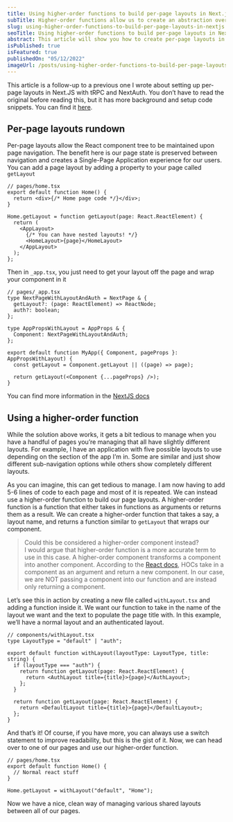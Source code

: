 ```yaml
---
title: Using higher-order functions to build per-page layouts in Next.js
subTitle: Higher-order functions allow us to create an abstraction over how we set up our page layouts.
slug: using-higher-order-functions-to-build-per-page-layouts-in-nextjs
seoTitle: Using higher-order functions to build per-page layouts in NextJS
abstract: This article will show you how to create per-page layouts in Next.js using a higher-order function.
isPublished: true
isFeatured: true
publishedOn: "05/12/2022"
imageUrl: /posts/using-higher-order-functions-to-build-per-page-layouts-in-nextjs.png
---
```


<BlogBody>

This article is a follow-up to a previous one I wrote about setting up per-page layouts in Next.JS with tRPC and NextAuth. You don’t have to read the original before reading this, but it has more background and setup code snippets. You can find it [here](https://www.brockherion.dev/blog/posts/creating-per-page-layouts-with-nextjs-typescript-trcp-and-nextauth).

## Per-page layouts rundown

Per-page layouts allow the React component tree to be maintained upon page navigation. The benefit here is our page state is preserved between navigation and creates a Single-Page Application experience for our users. You can add a page layout by adding a property to your page called `getLayout`

```tsx
// pages/home.tsx
export default function Home() {
  return <div>{/* Home page code */}</div>;
}

Home.getLayout = function getLayout(page: React.ReactElement) {
  return (
    <AppLayout>
      {/* You can have nested layouts! */}
      <HomeLayout>{page}</HomeLayout>
    </AppLayout>
  );
};
```

Then in `_app.tsx`, you just need to get your layout off the page and wrap your component in it

```tsx
// pages/_app.tsx
type NextPageWithLayoutAndAuth = NextPage & {
  getLayout?: (page: ReactElement) => ReactNode;
  auth?: boolean;
};

type AppPropsWithLayout = AppProps & {
  Component: NextPageWithLayoutAndAuth;
};

export default function MyApp({ Component, pageProps }: AppPropsWithLayout) {
  const getLayout = Component.getLayout || ((page) => page);

  return getLayout(<Component {...pageProps} />);
}
```

You can find more information in the [NextJS docs](https://nextjs.org/docs/basic-features/layouts)

## Using a higher-order function

While the solution above works, it gets a bit tedious to manage when you have a handful of pages you’re managing that all have slightly different layouts. For example, I have an application with five possible layouts to use depending on the section of the app I’m in. Some are similar and just show different sub-navigation options while others show completely different layouts.

As you can imagine, this can get tedious to manage. I am now having to add 5-6 lines of code to each page and most of it is repeated. We can instead use a higher-order function to build our page layouts. A higher-order function is a function that either takes in functions as arguments or returns them as a result. We can create a higher-order function that takes a say, a layout name, and returns a function similar to `getLayout` that wraps our component.

> Could this be considered a higher-order component instead? <br/> I would argue that higher-order function is a more accurate term to use in this case. A higher-order component transforms a component into another component. According to the [React docs](https://reactjs.org/docs/higher-order-components.html), HOCs take in a component as an argument and return a new component. In our case, we are NOT passing a component into our function and are instead only returning a component.

Let’s see this in action by creating a new file called `withLayout.tsx` and adding a function inside it. We want our function to take in the name of the layout we want and the text to populate the page title with. In this example, we’ll have a normal layout and an authenticated layout.

```tsx
// components/withLayout.tsx
type LayoutType = "default" | "auth";

export default function withLayout(layoutType: LayoutType, title: string) {
  if (layoutType === "auth") {
    return function getLayout(page: React.ReactElement) {
      return <AuthLayout title={title}>{page}</AuthLayout>;
    };
  }

  return function getLayout(page: React.ReactElement) {
    return <DefaultLayout title={title}>{page}</DefaultLayout>;
  };
}
```

And that’s it! Of course, if you have more, you can always use a switch statement to improve readability, but this is the gist of it. Now, we can head over to one of our pages and use our higher-order function.

```tsx
// pages/home.tsx
export default function Home() {
  // Normal react stuff
}

Home.getLayout = withLayout("default", "Home");
```

Now we have a nice, clean way of managing various shared layouts between all of our pages.

</BlogBody>
